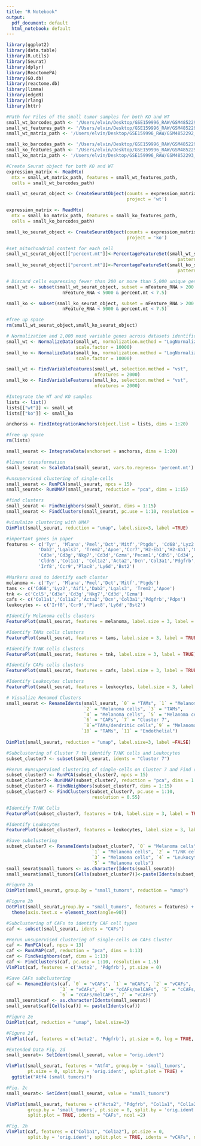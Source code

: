 ```yaml
---
title: "R Notebook"
output:
  pdf_document: default
  html_notebook: default
---
```

```r
library(ggplot2)
library(data.table)
library(R.utils)
library(Seurat)
library(dplyr)
library(ReactomePA)
library(GO.db)
library(reactome.db)
library(limma)
library(edgeR)
library(rlang)
library(httr)
```

```r
#Path for Files of the small tumor samples for both KO and WT
small_wt_barcodes_path <- '/Users/elvin/Desktop/GSE159996_RAW/GSM4852292_barcodes_98170.tsv.gz'
small_wt_features_path <- '/Users/elvin/Desktop/GSE159996_RAW/GSM4852292_features_98170.tsv.gz'
small_wt_matrix_path <- '/Users/elvin/Desktop/GSE159996_RAW/GSM4852292_matrix_98170.mtx.gz'

small_ko_barcodes_path <- '/Users/elvin/Desktop/GSE159996_RAW/GSM4852293_barcodes_98171.tsv.gz'
small_ko_features_path <- '/Users/elvin/Desktop/GSE159996_RAW/GSM4852293_features_98171.tsv.gz'
small_ko_matrix_path <- '/Users/elvin/Desktop/GSE159996_RAW/GSM4852293_matrix_98171.mtx.gz'
```

```r
#Create Seurat object for both KO and WT
expression_matrix <- ReadMtx(
  mtx = small_wt_matrix_path, features = small_wt_features_path,
  cells = small_wt_barcodes_path)

small_wt_seurat_object <- CreateSeuratObject(counts = expression_matrix, 
                                             project = 'wt')

expression_matrix <- ReadMtx(
  mtx = small_ko_matrix_path, features = small_ko_features_path,
  cells = small_ko_barcodes_path)

small_ko_seurat_object <- CreateSeuratObject(counts = expression_matrix, 
                                             project = 'ko')
```


```r
#set mitochondrial content for each cell
small_wt_seurat_object[["percent.mt"]]<-PercentageFeatureSet(small_wt_seurat_object,
                                                                pattern = "^mt-")
small_ko_seurat_object[["percent.mt"]]<-PercentageFeatureSet(small_ko_seurat_object, 
                                                                pattern = "^mt-")
```


```r
# Discard cells expressing fewer than 200 or more than 5,000 unique genes and cells with more than 7.5% # mitochondrial content
small_wt <- subset(small_wt_seurat_object, subset = nFeature_RNA > 200 & 
                     nFeature_RNA < 5000 & percent.mt < 7.5)

small_ko <- subset(small_ko_seurat_object, subset = nFeature_RNA > 200 & 
                     nFeature_RNA < 5000 & percent.mt < 7.5)

#free up space
rm(small_wt_seurat_object,small_ko_seurat_object)
```


```r
# Normalization and 2,000 most variable genes across datasets identification
small_wt <- NormalizeData(small_wt, normalization.method = "LogNormalize", 
                          scale.factor = 10000)
small_ko <- NormalizeData(small_ko, normalization.method = "LogNormalize", 
                          scale.factor = 10000)

small_wt <- FindVariableFeatures(small_wt, selection.method = "vst", 
                                 nfeatures = 2000)
small_ko <- FindVariableFeatures(small_ko, selection.method = "vst", 
                                 nfeatures = 2000)
```

```r
#Integrate the WT and KO samples 
lists <- list()
lists[["wt"]] <- small_wt
lists[["ko"]] <- small_ko

anchorss <- FindIntegrationAnchors(object.list = lists, dims = 1:20)

#free up space
rm(lists)

small_seurat <- IntegrateData(anchorset = anchorss, dims = 1:20)
```


```r
#linear transformation
small_seurat <- ScaleData(small_seurat, vars.to.regress= 'percent.mt')

#unsupervised clustering of single-cells
small_seurat <- RunPCA(small_seurat, npcs = 15)
small_seurat<- RunUMAP(small_seurat, reduction = "pca", dims = 1:15)

#find clusters
small_seurat <- FindNeighbors(small_seurat, dims = 1:15)
small_seurat <- FindClusters(small_seurat, pc.use = 1:10, resolution = 0.55)
```


```r
#visulaize clustering with UMAP
DimPlot(small_seurat, reduction = "umap", label.size=3, label =TRUE)
```


```r
#important genes in paper
features <- c('Tyr', 'Mlana','Pmel','Dct','Mitf','Ptgds', 'Cd68','Lyz2','Aif1',
            'Dab2','Lgals3', 'Trem2','Apoe','Ccr7','H2-Eb1','H2-Ab1','Ccl5',
            'Cd3e','Cd3g','Nkg7','Cd3d','Gzma','Pecam1','Cdh5','Cd34','Flt1',
            'Cldn5','Col1a1', 'Col1a2','Acta2','Dcn','Col3a1','Pdgfrb','Pdpn',
            'Irf8','Ccr9','Plac8','Ly6d','Bst2')
```
  

```r
#Markers used to identify each cluster
melanoma <- c('Tyr', 'Mlana','Pmel','Dct','Mitf','Ptgds')
tams <- c('Cd68','Lyz2','Aif1','Dab2','Lgals3', 'Trem2','Apoe')
tnk <- c('Ccl5','Cd3e','Cd3g','Nkg7','Cd3d','Gzma')
cafs <- c('Col1a1','Col1a2','Acta2','Dcn','Col3a1','Pdgfrb','Pdpn')
leukocytes <- c('Irf8','Ccr9','Plac8','Ly6d','Bst2')
```

```r
#Identify Melanoma cells clusters
FeaturePlot(small_seurat, features = melanoma, label.size = 3, label = TRUE)
```


```r
#Identify TAMs cells clusters
FeaturePlot(small_seurat, features = tams, label.size = 3, label = TRUE)
```


```r
#Identify T/NK cells clusters
FeaturePlot(small_seurat, features = tnk, label.size = 3, label = TRUE)
```


```r
#Identify CAFs cells clusters
FeaturePlot(small_seurat, features = cafs, label.size = 3, label = TRUE)
```


```r
#Identify Leukocytes clusters
FeaturePlot(small_seurat, features = leukocytes, label.size = 3, label = TRUE)
```


```r
# Visualize Renamed Clusters
small_seurat <- RenameIdents(small_seurat, `0` = "TAMs", `1` = "Melanoma cells", 
                             `2` = "Melanoma cells", `3` = "TAMs", 
                             `4` = "Melanoma cells", `5` = "Melanoma cells", 
                             `6` = "CAFs", `7` = "Cluster 7", 
                             `8`="TAMs/dendritic cells",`9` = "Melanoma cells",
                            `10` = "TAMs", `11` = "Endothelial")
                            
DimPlot(small_seurat, reduction = "umap", label.size=3, label =FALSE)
```


```r
#Subclustering of Cluster 7 to identify T/NK cells and Leukocytes
subset_cluster7 <- subset(small_seurat, idents = "Cluster 7")

#Rerun #unsupervised clustering of single-cells on Cluster 7 and Find clustes
subset_cluster7 <- RunPCA(subset_cluster7, npcs = 15)
subset_cluster7<- RunUMAP(subset_cluster7, reduction = "pca", dims = 1:15)
subset_cluster7 <- FindNeighbors(subset_cluster7, dims = 1:15)
subset_cluster7 <- FindClusters(subset_cluster7, pc.use = 1:10, 
                                resolution = 0.55)
```


```r
#Identify T/NK Cells
FeaturePlot(subset_cluster7, features = tnk, label.size = 3, label = TRUE)

#Identify Leukocytes
FeaturePlot(subset_cluster7, features = leukocytes, label.size = 3, label = TRUE)

#Save subclustering
subset_cluster7 <- RenameIdents(subset_cluster7, `0` = "Melanoma cells", 
                                `1` = "Melanoma cells", `2` = "T/NK cells", 
                                `3` = "Melanoma cells", `4` = "Leukocytes",
                                `5` = "Melanoma cells")
small_seurat$small_tumors <- as.character(Idents(small_seurat))
small_seurat$small_tumors[Cells(subset_cluster7)]<-paste(Idents(subset_cluster7))
```


```r
#Figure 2a
DimPlot(small_seurat, group.by = "small_tumors", reduction = "umap") 
```

```r
#Figure 2b
DotPlot(small_seurat,group.by = "small_tumors", features = features) + 
  theme(axis.text.x = element_text(angle=90))   
```

```r
#Subclustering of CAFs to identify CAF cell types
caf <- subset(small_seurat, idents = "CAFs")
```


```r
#Rerun unsupervised clustering of single-cells on CAFs Cluster 
caf <- RunPCA(caf, npcs = 13)
caf <- RunUMAP(caf, reduction = "pca", dims = 1:13)
caf <- FindNeighbors(caf, dims = 1:13)
caf <- FindClusters(caf, pc.use = 1:10, resolution = 1.5)
VlnPlot(caf, features = c('Acta2', 'Pdgfrb'), pt.size = 0)
```


```r
#Save CAFs subclustering
caf <- RenameIdents(caf, `0` = "vCAFs", `1` = "mCAFs", `2` = "vCAFs", 
                    `3` = "vCAFs", `4` = "cCAFs/melCAFs", `5` = "cCAFs/melCAFs",
                    `6` = "cCAFs/melCAFs",`7` = "vCAFs")
small_seurat$caf <- as.character(Idents(small_seurat))
small_seurat$caf[Cells(caf)] <- paste(Idents(caf))
```


```r
#Figure 2e
DimPlot(caf, reduction = "umap", label.size=3)
```


```r
#Figure 2f
VlnPlot(caf, features = c('Acta2', 'Pdgfrb'), pt.size = 0, log = TRUE, flip = TRUE)   
```

```r
#Extended Data Fig. 2d
small_seurat<- SetIdent(small_seurat, value = "orig.ident")

VlnPlot(small_seurat, features = "Atf4", group.by = 'small_tumors', 
        pt.size = 0, split.by = 'orig.ident', split.plot = TRUE) + 
  ggtitle("Atf4 (small tumors)")

```

```r
#Fig. 2c
small_seurat<- SetIdent(small_seurat, value = "small_tumors")

VlnPlot(small_seurat, features = c("Acta2", "Pdgfrb", "Col1a1", "Col1a2"), 
        group.by = 'small_tumors', pt.size = 0, split.by = 'orig.ident', 
        split.plot = TRUE, idents = "CAFs", ncol =2)  

```

```r
#Fig. 2h
VlnPlot(caf, features = c("Col1a1", "Col1a2"), pt.size = 0, 
        split.by = 'orig.ident', split.plot = TRUE, idents = "vCAFs", ncol =1)  
```

